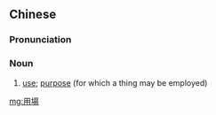 {{also|用场}}
==Chinese==
{{zh-forms|s=用场}}

===Pronunciation===
{{zh-pron
|m=yòng場
|c=jung6 coeng4
|mn=xm,qz:ēng-tiûⁿ/zz:ēng-tiôⁿ
|cat=adj
}}

===Noun===
{{zh-noun}}

# [[use]]; [[purpose]] (for which a thing may be employed)

[[mg:用場]]